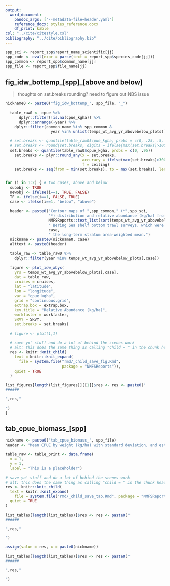 ```yaml
---
output:
  word_document:
    pandoc_args: ["--metadata-file=header.yaml"]
    reference_docx: styles_reference.docx
    df_print: kable
csl: "../cite/citestyle.csl"
bibliography: "../cite/bibliography.bib"
---
```


```r
spp_sci <- report_spp$report_name_scientific[jj]
spp_code <- eval(expr = parse(text = report_spp$species_code[jj]))
spp_common <- report_spp$common_name[jj]
spp_file <- report_spp$file_name[jj]
```

## fig_idw_bottemp_[spp]_[above and below]

> thoughts on set.breaks rounding?
> need to figure out NBS issue

```r
nickname0 <- paste0("fig_idw_bottemp_", spp_file, "_")

  table_raw0 <- cpue %>%
      dplyr::filter(!is.na(cpue_kgha)) %>% 
      dplyr::arrange(-year) %>% 
    dplyr::filter(common_name %in% spp_common & 
                    year %in% unlist(temps_wt_avg_yr_abovebelow_plots))
  
  # set.breaks <- quantile(table_raw0$cpue_kgha, probs = c(0, .25, .5, .75, .95))
  # set.breaks <- round(set.breaks, digits = ifelse(max(set.breaks)>100, 0, 1))
  set.breaks <- quantile(table_raw0$cpue_kgha, probs = c(0, .95))
    set.breaks <- plyr::round_any(x = set.breaks, 
                                  accuracy = ifelse(max(set.breaks)>300, 100, ifelse(max(set.breaks)>100, 50, 10)),
                                  f = ceiling)
    set.breaks <- seq(from = min(set.breaks), to = max(set.breaks), length.out = 5)


for (i in 1:2) { # two cases, above and below
  subobj <- TRUE
  newobj <- ifelse(i==1, TRUE, FALSE)
  TF <- ifelse(i==1, FALSE, TRUE)
  case <- ifelse(i==1, "below", "above")
  
  header <- paste0("Contour maps of ",spp_common," (*",spp_sci,
                   "*) distribution and relative abundance (kg/ha) from the ",
                   NMFSReports::text_list(sort(temps_wt_avg_yr_abovebelow_plots[,case])),
                   " Bering Sea shelf bottom trawl surveys, which were years when the survey mean bottom temperature was ",
                   case,
                   " the long-term stratum area-weighted mean.")
  nickname <- paste0(nickname0, case)
  alttext <- paste0(header)
  
  table_raw <- table_raw0 %>% 
    dplyr::filter(year %in% temps_wt_avg_yr_abovebelow_plots[,case])
  
  figure <- plot_idw_xbyx(
    yrs = temps_wt_avg_yr_abovebelow_plots[,case],
    dat = table_raw,
    cruises = cruises,
    lat = "latitude",
    lon = "longitude",
    var = "cpue_kgha",
    grid = "continuous.grid",
    extrap.box = extrap.box,
    key.title = "Relative Abundance (kg/ha)",
    workfaster = workfaster,
    SRVY = SRVY, 
    set.breaks = set.breaks)
  
  # figure <- plot(1,1)

  # save yo' stuff and do a lot of behind the scenes work
  # alt: this does the same thing as calling "child = " in the chunk header
  res <- knitr::knit_child(
    text = knitr::knit_expand(
      file = system.file("rmd/_child_save_fig.Rmd", 
                         package = "NMFSReports")), 
    quiet = TRUE
  )
  
list_figures[length(list_figures)][[1]]$res <- res <- paste0("
###### 

",res,"

")
}

```


## tab_cpue_biomass_[spp]

```r
nickname <- paste0("tab_cpue_biomass_", spp_file) 
header <- "Mean CPUE by weight (kg/ha) with standard deviation, and estimated biomass (t) with standard deviation and 95% lower (LCL) and upper (UCL) confidence limits for walleye pollock (Gadus chalcogrammus) by stratum for the 2017 eastern and northern Bering Sea bottom trawl surveys. Differences in sums of estimates and totals are due to rounding."

table_raw <- table_print <- data.frame(
  x = 1, 
  y = 1, 
  label = "This is a placeholder")

# save yo' stuff and do a lot of behind the scenes work
# alt: this does the same thing as calling "child = " in the chunk header
res <- knitr::knit_child(
  text = knitr::knit_expand(
    file = system.file("rmd/_child_save_tab.Rmd", package = "NMFSReports")), 
  quiet = TRUE
)

list_tables[length(list_tables)]$res <- res <- paste0("
###### 

",res,"

")

assign(value = res, x = paste0(nickname))

list_tables[length(list_tables)]$res <- res <- paste0("
###### 

",res,"

")

```

